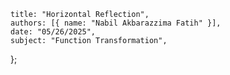     title: "Horizontal Reflection",
    authors: [{ name: "Nabil Akbarazzima Fatih" }],
    date: "05/26/2025",
    subject: "Function Transformation",
};  
